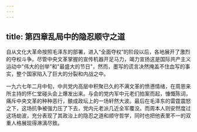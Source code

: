 ```yaml
---
---
---
```

title: 第四章乱局中的隐忍顺守之道
---



自从文化大革命按照毛泽东的部署，进入“全面夺权”的阶段以后，各地展开了激烈的夺权斗争。尽管中央文革掌握的宣传机器开足马力，竭力宣扬这是国际共产主义运动中"伟大的创举"和"最盛大的节日"，然而，墨写的谎言决然掩盖不住血写的事实，整个国家陷入了巨大的分裂和内战之中。

一九六七年二月中旬，中共党内高层中积聚已久的不满文革的愤懑情绪，在周恩来所主持的怀仁堂碰头会上爆发出来。与会的党内军中元老们拍案而起，慷慨陈词，痛斥中央文革的种种恶行，酿成政坛上的一场轩然大波。最后在毛泽东的雷霆震怒之下，这场抗争被强力压了下去，党内元老派几近全军覆没。而周本人则安然度过这场劫波，充分表现了其政治上的隐忍之道和顺守哲学，同时也把他表里不一的双重人格展现得淋漓尽致。